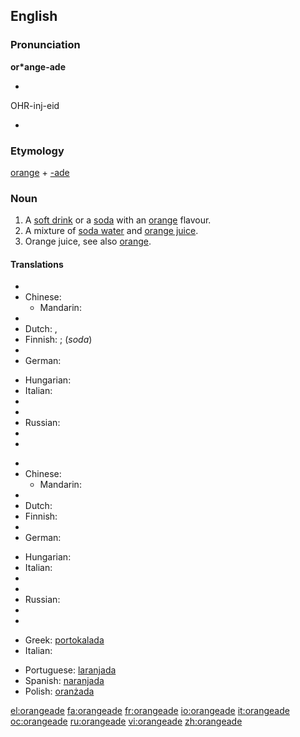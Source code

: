 ==English==

===Pronunciation===
'''or*ange-ade'''
* {{audio|en-us-orangeade.ogg|Audio (US)}}
OHR-inj-eid
* {{rhymes|eɪd}}

===Etymology===
[[orange]] + [[-ade]]

===Noun===
{{en-noun}}

# A [[soft drink]] or a [[soda]] with an [[orange]] flavour.
# A mixture of [[soda water]] and [[orange juice]].
# Orange juice, see also [[orange]].

====Translations====
{{trans-top|orange flavour soft drink}}
* {{trreq|Arabic}}
* Chinese:
** Mandarin: {{t-|cmn|橘子水|tr=júzi shuǐ|sc=Hani}}
* {{trreq|Czech}}
* Dutch: {{t|nl|sinaasappellimonade}},  {{t|nl|appelsienlimonade}}
* Finnish: {{t|fi|appelsiinijuoma}}; {{t|fi|appelsiinilimonadi}} (''soda'')
* {{trreq|French}}
* German: {{t|de|Orangeade|f}}
{{trans-mid}}
* Hungarian: {{t|hu|narancsszörp}}
* Italian: {{t+|it|aranciata|f}}
* {{trreq|Japanese}}
* {{trreq|Portuguese}}
* Russian: {{t|ru|оранжад|m|tr=oranžád}}
* {{trreq|Spanish}}
* {{trreq|Swedish}}
{{trans-bottom}}

{{trans-top|soda water and orange juice}}
* {{trreq|Arabic}}
* Chinese:
** Mandarin: {{t-|cmn|橘子水|tr=júzi shuǐ|sc=Hani}}
* {{trreq|Czech}}
* Dutch: {{t|nl|appelsiensap met spa bruis|n}}
* Finnish: {{t|fi|appelsiinisooda}}
* {{trreq|French}}
* German: {{t|de|Orangenlimonade|f}}
{{trans-mid}}
* Hungarian: {{t|hu|oranzsád}}
* Italian: {{t|it|oransoda|f}}
* {{trreq|Japanese}}
* {{trreq|Portuguese}}
* Russian: {{t|ru|оранжад|m|tr=oranžád}}
* {{trreq|Spanish}}
* {{trreq|Swedish}}
{{trans-bottom}}

{{checktrans-top}}
* Greek: [[portokalada]]
* Italian: {{t+|it|aranciata}}
{{checktrans-mid}}
* Portuguese: [[laranjada]]
* Spanish: [[naranjada]] {{f}}
* Polish: [[oranżada]] {{f}}
{{checktrans-bottom}}

[[el:orangeade]]
[[fa:orangeade]]
[[fr:orangeade]]
[[io:orangeade]]
[[it:orangeade]]
[[oc:orangeade]]
[[ru:orangeade]]
[[vi:orangeade]]
[[zh:orangeade]]